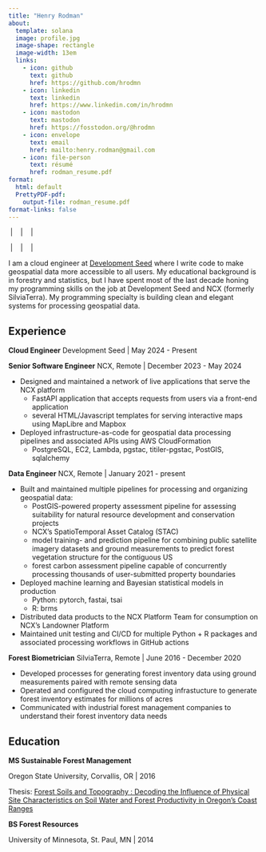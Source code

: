 ```yaml
---
title: "Henry Rodman"
about:
  template: solana
  image: profile.jpg
  image-shape: rectangle
  image-width: 13em
  links:
    - icon: github
      text: github
      href: https://github.com/hrodmn
    - icon: linkedin
      text: linkedin
      href: https://www.linkedin.com/in/hrodmn
    - icon: mastodon
      text: mastodon
      href: https://fosstodon.org/@hrodmn
    - icon: envelope
      text: email
      href: mailto:henry.rodman@gmail.com
    - icon: file-person
      text: résumé
      href: rodman_resume.pdf
format:
  html: default
  PrettyPDF-pdf:
    output-file: rodman_resume.pdf
format-links: false
---
```


::: {.content-visible when-format="pdf"}

\website{www.hrodmn.dev} \ | \ \email{henry.rodman@gmail.com} \ | \ \phone{612-845-7637} \ | \ \location{Duluth, MN}

\github{hrodmn} \ | \ \linkedin{hrodmn} \ | \ \mastodon{fosstodon.org/@hrodmn} \ | \twitter{hrodmn}

:::

::: {.content-visible when-format="html"}

I am a cloud engineer at [Development Seed](https://developmentseed.org) where I write code to make geospatial data more accessible to all users.
My educational background is in forestry and statistics, but I have spent most
of the last decade honing my programming skills on the job at Development Seed and NCX (formerly
SilviaTerra).
My programming specialty is building clean and elegant systems for processing
geospatial data.

:::

## Experience

**Cloud Engineer** Development Seed | May 2024 - Present


**Senior Software Engineer** NCX, Remote | December 2023 - May 2024

* Designed and maintained a network of live applications that serve the NCX
  platform
  * FastAPI application that accepts requests from users via a front-end
    application
  * several HTML/Javascript templates for serving interactive maps using MapLibre
    and Mapbox
* Deployed infrastructure-as-code for geospatial data processing pipelines and
  associated APIs using AWS CloudFormation
  * PostgreSQL, EC2, Lambda, pgstac, titiler-pgstac, PostGIS, sqlalchemy

**Data Engineer** NCX, Remote | January 2021 - present

* Built and maintained multiple pipelines for processing and organizing
  geospatial data:
  * PostGIS-powered property assessment pipeline for assessing suitability for
    natural resource development and conservation projects
  * NCX's SpatioTemporal Asset Catalog (STAC)
  * model training- and prediction pipeline for combining public satellite  
    imagery datasets and ground measurements to predict forest vegetation
    structure for the contiguous US
  * forest carbon assessment pipeline capable of concurrently processing
    thousands of user-submitted property boundaries
* Deployed machine learning and Bayesian statistical models in production
  * Python: pytorch, fastai, tsai
  * R: brms
* Distributed data products to the NCX Platform Team for consumption on NCX's 
  Landowner Platform
* Maintained unit testing and CI/CD for multiple Python + R packages and 
  associated processing workflows in GitHub actions


**Forest Biometrician** SilviaTerra, Remote | June 2016 - December 2020

* Developed processes for generating forest inventory data using ground
  measurements paired with remote sensing data
* Operated and configured the cloud computing infrastucture to generate forest
  inventory estimates for millions of acres
* Communicated with industrial forest management companies to understand their 
  forest inventory data needs

## Education

**MS Sustainable Forest Management**

Oregon State University, Corvallis, OR | 2016

Thesis: [Forest Soils and Topography : Decoding the Influence of Physical Site Characteristics on Soil Water and Forest Productivity in Oregon's Coast Ranges](https://ir.library.oregonstate.edu/concern/graduate_thesis_or_dissertations/p2677094w)

**BS Forest Resources**

University of Minnesota, St. Paul, MN | 2014


